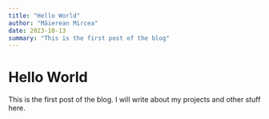 ```yaml
---
title: "Hello World"
author: "Măierean Mircea"
date: 2023-10-13
summary: "This is the first post of the blog"
---
```


# Hello World

This is the first post of the blog. I will write about my projects and other stuff here.
